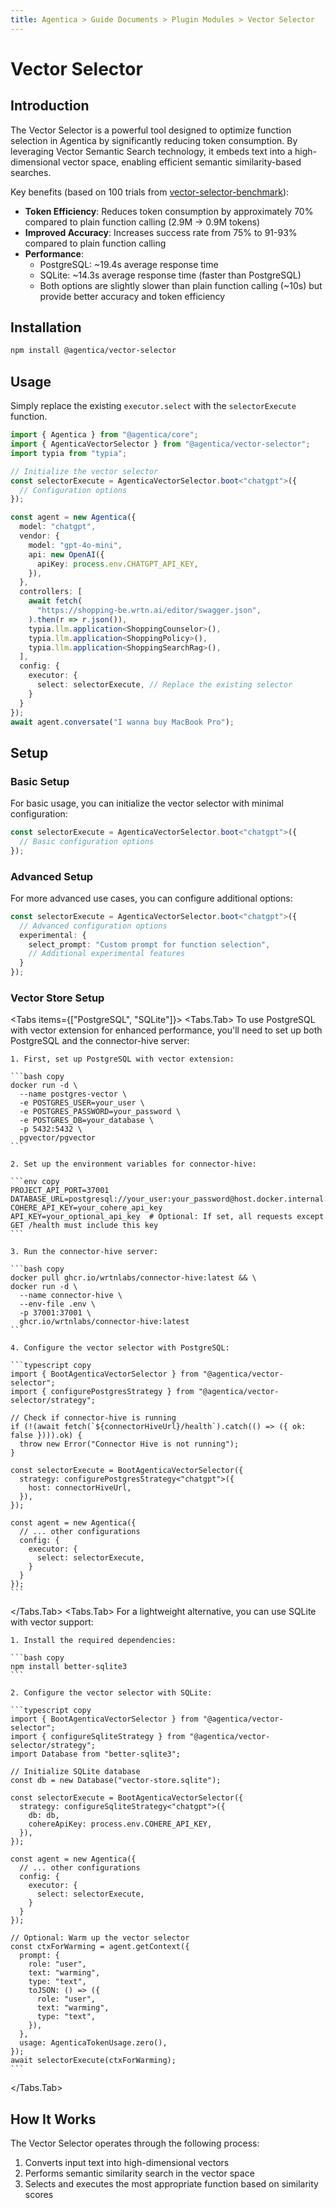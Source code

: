 ```yaml
---
title: Agentica > Guide Documents > Plugin Modules > Vector Selector
---
```


# Vector Selector

## Introduction

The Vector Selector is a powerful tool designed to optimize function selection in Agentica by significantly reducing token consumption. By leveraging Vector Semantic Search technology, it embeds text into a high-dimensional vector space, enabling efficient semantic similarity-based searches.

Key benefits (based on 100 trials from [vector-selector-benchmark](https://github.com/wrtnlabs/agentica/tree/main/benchmark/vector-selector-benchmark)):
- **Token Efficiency**: Reduces token consumption by approximately 70% compared to plain function calling (2.9M → 0.9M tokens)
- **Improved Accuracy**: Increases success rate from 75% to 91-93% compared to plain function calling
- **Performance**: 
  - PostgreSQL: ~19.4s average response time
  - SQLite: ~14.3s average response time (faster than PostgreSQL)
  - Both options are slightly slower than plain function calling (~10s) but provide better accuracy and token efficiency

## Installation

```bash copy
npm install @agentica/vector-selector
```

## Usage

Simply replace the existing `executor.select` with the `selectorExecute` function.

```typescript copy
import { Agentica } from "@agentica/core";
import { AgenticaVectorSelector } from "@agentica/vector-selector";
import typia from "typia";

// Initialize the vector selector
const selectorExecute = AgenticaVectorSelector.boot<"chatgpt">({
  // Configuration options
});

const agent = new Agentica({
  model: "chatgpt",
  vendor: {
    model: "gpt-4o-mini",
    api: new OpenAI({
      apiKey: process.env.CHATGPT_API_KEY,
    }),
  },
  controllers: [
    await fetch(
      "https://shopping-be.wrtn.ai/editor/swagger.json",
    ).then(r => r.json()),
    typia.llm.application<ShoppingCounselor>(),
    typia.llm.application<ShoppingPolicy>(),
    typia.llm.application<ShoppingSearchRag>(),
  ],
  config: {
    executor: {
      select: selectorExecute, // Replace the existing selector
    }
  }
});
await agent.conversate("I wanna buy MacBook Pro");
```

## Setup

### Basic Setup

For basic usage, you can initialize the vector selector with minimal configuration:

```typescript copy
const selectorExecute = AgenticaVectorSelector.boot<"chatgpt">({
  // Basic configuration options
});
```

### Advanced Setup

For more advanced use cases, you can configure additional options:

```typescript copy
const selectorExecute = AgenticaVectorSelector.boot<"chatgpt">({
  // Advanced configuration options
  experimental: {
    select_prompt: "Custom prompt for function selection",
    // Additional experimental features
  }
});
```

### Vector Store Setup

<Tabs items={["PostgreSQL", "SQLite"]}>
  <Tabs.Tab>
    To use PostgreSQL with vector extension for enhanced performance, you'll need to set up both PostgreSQL and the connector-hive server:

    1. First, set up PostgreSQL with vector extension:

    ```bash copy
    docker run -d \
      --name postgres-vector \
      -e POSTGRES_USER=your_user \
      -e POSTGRES_PASSWORD=your_password \
      -e POSTGRES_DB=your_database \
      -p 5432:5432 \
      pgvector/pgvector
    ```

    2. Set up the environment variables for connector-hive:

    ```env copy
    PROJECT_API_PORT=37001
    DATABASE_URL=postgresql://your_user:your_password@host.docker.internal:5432/your_database
    COHERE_API_KEY=your_cohere_api_key
    API_KEY=your_optional_api_key  # Optional: If set, all requests except GET /health must include this key
    ```

    3. Run the connector-hive server:

    ```bash copy
    docker pull ghcr.io/wrtnlabs/connector-hive:latest && \
    docker run -d \
      --name connector-hive \
      --env-file .env \
      -p 37001:37001 \
      ghcr.io/wrtnlabs/connector-hive:latest
    ```

    4. Configure the vector selector with PostgreSQL:

    ```typescript copy
    import { BootAgenticaVectorSelector } from "@agentica/vector-selector";
    import { configurePostgresStrategy } from "@agentica/vector-selector/strategy";

    // Check if connector-hive is running
    if (!(await fetch(`${connectorHiveUrl}/health`).catch(() => ({ ok: false }))).ok) {
      throw new Error("Connector Hive is not running");
    }

    const selectorExecute = BootAgenticaVectorSelector({
      strategy: configurePostgresStrategy<"chatgpt">({
        host: connectorHiveUrl,
      }),
    });

    const agent = new Agentica({
      // ... other configurations
      config: {
        executor: {
          select: selectorExecute,
        }
      }
    });
    ```
  </Tabs.Tab>
  <Tabs.Tab>
    For a lightweight alternative, you can use SQLite with vector support:

    1. Install the required dependencies:

    ```bash copy
    npm install better-sqlite3
    ```

    2. Configure the vector selector with SQLite:

    ```typescript copy
    import { BootAgenticaVectorSelector } from "@agentica/vector-selector";
    import { configureSqliteStrategy } from "@agentica/vector-selector/strategy";
    import Database from "better-sqlite3";

    // Initialize SQLite database
    const db = new Database("vector-store.sqlite");

    const selectorExecute = BootAgenticaVectorSelector({
      strategy: configureSqliteStrategy<"chatgpt">({
        db: db,
        cohereApiKey: process.env.COHERE_API_KEY,
      }),
    });

    const agent = new Agentica({
      // ... other configurations
      config: {
        executor: {
          select: selectorExecute,
        }
      }
    });

    // Optional: Warm up the vector selector
    const ctxForWarming = agent.getContext({
      prompt: {
        role: "user",
        text: "warming",
        type: "text",
        toJSON: () => ({
          role: "user",
          text: "warming",
          type: "text",
        }),
      },
      usage: AgenticaTokenUsage.zero(),
    });
    await selectorExecute(ctxForWarming);
    ```
  </Tabs.Tab>
</Tabs>

## How It Works

The Vector Selector operates through the following process:

1. Converts input text into high-dimensional vectors
2. Performs semantic similarity search in the vector space
3. Selects and executes the most appropriate function based on similarity scores


